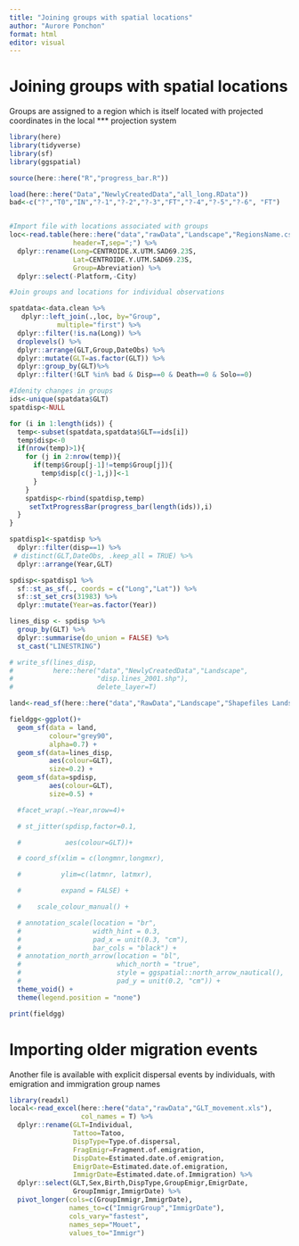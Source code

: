 ```yaml
---
title: "Joining groups with spatial locations"
author: "Aurore Ponchon"
format: html
editor: visual
---
```


# Joining groups with spatial locations

Groups are assigned to a region which is itself located with projected coordinates in the local \*\*\* projection system

```r
library(here)
library(tidyverse)
library(sf)
library(ggspatial)

source(here::here("R","progress_bar.R"))

load(here::here("Data","NewlyCreatedData","all_long.RData"))
bad<-c("?","T0","IN","?-1","?-2","?-3","FT","?-4","?-5","?-6", "FT")


#Import file with locations associated with groups
loc<-read.table(here::here("data","rawData","Landscape","RegionsName.csv"),
                header=T,sep=";") %>% 
  dplyr::rename(Long=CENTROIDE.X.UTM.SAD69.23S,
                Lat=CENTROIDE.Y.UTM.SAD69.23S,
                Group=Abreviation) %>% 
  dplyr::select(-Platform,-City) 

#Join groups and locations for individual observations

spatdata<-data.clean %>% 
   dplyr::left_join(.,loc, by="Group",
            multiple="first") %>% 
  dplyr::filter(!is.na(Long)) %>% 
  droplevels() %>% 
  dplyr::arrange(GLT,Group,DateObs) %>% 
  dplyr::mutate(GLT=as.factor(GLT)) %>% 
  dplyr::group_by(GLT)%>% 
  dplyr::filter(!GLT %in% bad & Disp==0 & Death==0 & Solo==0) 

#Idenity changes in groups
ids<-unique(spatdata$GLT)
spatdisp<-NULL

for (i in 1:length(ids)) {
  temp<-subset(spatdata,spatdata$GLT==ids[i])
  temp$disp<-0
  if(nrow(temp)>1){
    for (j in 2:nrow(temp)){
      if(temp$Group[j-1]!=temp$Group[j]){
        temp$disp[c(j-1,j)]<-1
      }
    }
    spatdisp<-rbind(spatdisp,temp)   
     setTxtProgressBar(progress_bar(length(ids)),i)  
  }
}  

spatdisp1<-spatdisp %>% 
  dplyr::filter(disp==1) %>% 
 # distinct(GLT,DateObs, .keep_all = TRUE) %>% 
  dplyr::arrange(Year,GLT) 

spdisp<-spatdisp1 %>% 
  sf::st_as_sf(., coords = c("Long","Lat")) %>% 
  sf::st_set_crs(31983) %>% 
  dplyr::mutate(Year=as.factor(Year))

lines_disp <- spdisp %>% 
  group_by(GLT) %>%
  dplyr::summarise(do_union = FALSE) %>%
  st_cast("LINESTRING")

# write_sf(lines_disp,
#          here::here("data","NewlyCreatedData","Landscape",
#                     "disp.lines_2001.shp"),
#                     delete_layer=T)

land<-read_sf(here::here("data","RawData","Landscape","Shapefiles Landscape AMLD", "SIG-EDUC Redescobrindo 2021 - Fragmentos de Vegetação.shp"))

fieldgg<-ggplot()+
  geom_sf(data = land,
          colour="grey90",
          alpha=0.7) +
  geom_sf(data=lines_disp,
          aes(colour=GLT),
          size=0.2) +  
  geom_sf(data=spdisp,
          aes(colour=GLT),
          size=0.5) +   

  #facet_wrap(.~Year,nrow=4)+

  # st_jitter(spdisp,factor=0.1,

  #           aes(colour=GLT))+

  # coord_sf(xlim = c(longmnr,longmxr), 

  #          ylim=c(latmnr, latmxr),  

  #          expand = FALSE) +

  #    scale_colour_manual() +

  # annotation_scale(location = "br", 
  #                  width_hint = 0.3,
  #                  pad_x = unit(0.3, "cm"), 
  #                  bar_cols = "black") +
  # annotation_north_arrow(location = "bl", 
  #                        which_north = "true",
  #                        style = ggspatial::north_arrow_nautical(), 
  #                        pad_y = unit(0.2, "cm")) +
  theme_void() +
  theme(legend.position = "none")

print(fieldgg)


```

# Importing older migration events

Another file is available with explicit dispersal events by individuals, with emigration and immigration group names

```r
library(readxl)
local<-read_excel(here::here("data","rawData","GLT_movement.xls"),
                  col_names = T) %>% 
  dplyr::rename(GLT=Individual,
                Tattoo=Tatoo,
                DispType=Type.of.dispersal,
                FragEmigr=Fragment.of.emigration,
                DispDate=Estimated.date.of.emigration,
                EmigrDate=Estimated.date.of.emigration,
                ImmigrDate=Estimated.date.of.Immigration) %>% 
  dplyr::select(GLT,Sex,Birth,DispType,GroupEmigr,EmigrDate,
                GroupImmigr,ImmigrDate) %>% 
  pivot_longer(cols=c(GroupImmigr,ImmigrDate),
               names_to=c("ImmigrGroup","ImmigrDate"),
               cols_vary="fastest",
               names_sep="Mouet",
               values_to="Immigr")

```
